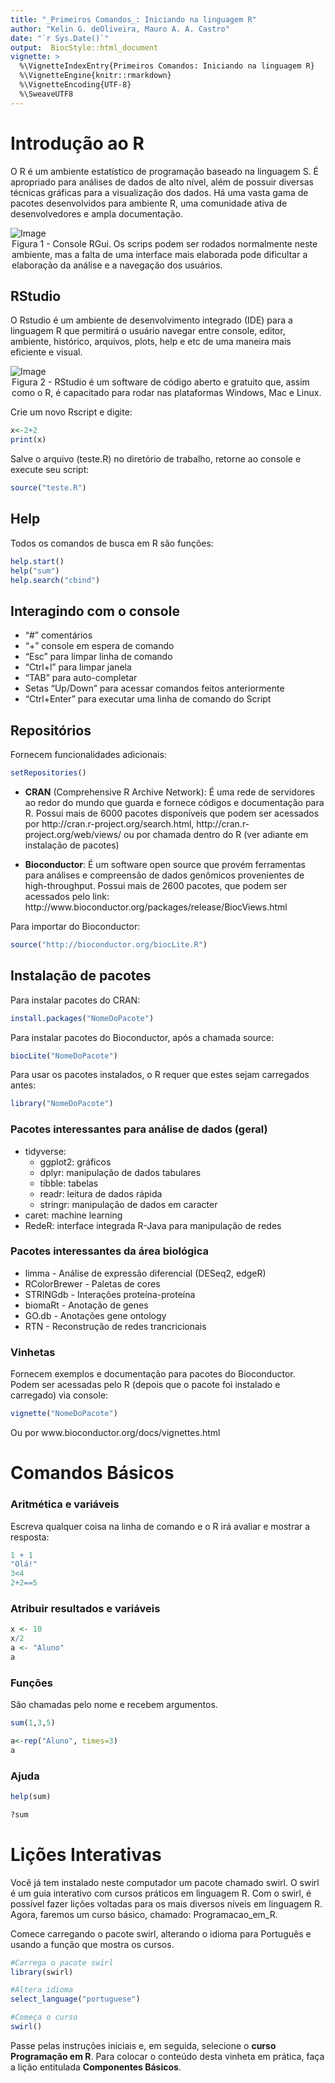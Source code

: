 ```yaml
---
title: "_Primeiros Comandos_: Iniciando na linguagem R"
author: "Kelin G. deOliveira, Mauro A. A. Castro"
date: "`r Sys.Date()`"
output:  BiocStyle::html_document
vignette: >
  %\VignetteIndexEntry{Primeiros Comandos: Iniciando na linguagem R}
  %\VignetteEngine{knitr::rmarkdown}
  %\VignetteEncoding{UTF-8}
  %\SweaveUTF8
---
```


# Introdução ao R

O R é um ambiente estatístico de programação baseado na linguagem S. É apropriado para análises de dados de alto nível, além de possuir diversas técnicas gráficas para a visualização dos dados. Há uma vasta gama de pacotes desenvolvidos para ambiente R, uma comunidade ativa de desenvolvedores e ampla documentação.

![Image](figs/Rconsole.png)
<legend>Figura 1 - Console RGui. Os scrips podem ser rodados normalmente neste ambiente, mas a falta de uma interface mais elaborada pode dificultar a elaboração da análise e a navegação dos usuários.</legend>

## RStudio
O Rstudio é um ambiente de desenvolvimento integrado (IDE) para a linguagem R que permitirá o usuário navegar entre console, editor, ambiente, histórico, arquivos, plots, help e etc de uma maneira mais eficiente e visual.

![Image](figs/Rstudio.png)
<legend>Figura 2 - RStudio é um software de código aberto e gratuito que, assim como o R, é capacitado para rodar nas plataformas Windows, Mac e Linux.</legend>  

Crie um novo Rscript e digite:
```r
x<-2+2
print(x)
```
Salve o arquivo (teste.R) no diretório de trabalho, retorne ao console e execute seu script:
```r
source("teste.R")
```

## Help
Todos os comandos de busca em R são funções:

```r
help.start()
help("sum")
help.search("cbind")
```
## Interagindo com o console
* "#" comentários  
* "+" console em espera de comando  
* "Esc" para limpar linha de comando  
* "Ctrl+l" para limpar janela  
* "TAB" para auto-completar  
* Setas "Up/Down" para acessar comandos feitos anteriormente  
* "Ctrl+Enter" para executar uma linha de comando do Script

## Repositórios
Fornecem funcionalidades adicionais:
```r
setRepositories()
```
* **CRAN** (Comprehensive R Archive Network): É uma rede de servidores ao redor do mundo que guarda e fornece códigos e documentação para R. Possui mais de 6000 pacotes disponíveis que podem ser acessados por http://cran.r-project.org/search.html, http://cran.r-project.org/web/views/ ou por chamada dentro do R (ver adiante em instalação de pacotes)  

* **Bioconductor**: É um software open source que provém ferramentas para análises e compreensão de dados genômicos provenientes de high-throughput. Possui mais de 2600 pacotes, que podem ser acessados pelo link: http://www.bioconductor.org/packages/release/BiocViews.html  

Para importar do Bioconductor:
```r
source("http://bioconductor.org/biocLite.R")
```

## Instalação de pacotes
Para instalar pacotes do CRAN:
```r
install.packages("NomeDoPacote")
```
Para instalar pacotes do Bioconductor, após a chamada source:
```r
biocLite("NomeDoPacote")
```
Para usar os pacotes instalados, o R requer que estes sejam carregados antes:
```r
library("NomeDoPacote")
```
### Pacotes interessantes para análise de dados (geral)
* tidyverse:
  + ggplot2: gráficos
  + dplyr: manipulação de dados tabulares
  + tibble: tabelas
  + readr: leitura de dados rápida
  + stringr: manipulação de dados em caracter
* caret: machine learning
* RedeR: interface integrada R-Java para manipulação de redes

### Pacotes interessantes da área biológica
* limma - Análise de expressão diferencial (DESeq2, edgeR)
* RColorBrewer - Paletas de cores
* STRINGdb - Interações proteína-proteína
* biomaRt - Anotação de genes
* GO.db - Anotações gene ontology
* RTN - Reconstrução de redes trancricionais

### Vinhetas
Fornecem exemplos e documentação para pacotes do Bioconductor.
Podem ser acessadas pelo R (depois que o pacote foi instalado e carregado) via console:
```r
vignette("NomeDoPacote")
```
Ou por www.bioconductor.org/docs/vignettes.html


# Comandos Básicos

### Aritmética e variáveis
Escreva qualquer coisa na linha de comando e o R irá avaliar e mostrar a resposta:

```r
1 + 1
"Olá!"
3<4
2+2==5
```
### Atribuir resultados e variáveis

```r
x <- 10
x/2
a <- "Aluno"
a
```

### Funções
São chamadas pelo nome e recebem argumentos.

```r
sum(1,3,5)

a<-rep("Aluno", times=3)
a
```
### Ajuda

```r
help(sum)

?sum
```

# Lições Interativas
Você já tem instalado neste computador um pacote chamado swirl. O swirl é um guia interativo com cursos práticos em linguagem R. Com o swirl, é possível fazer lições voltadas para os mais diversos níveis em linguagem R. Agora, faremos um curso básico, chamado: Programacao_em_R.

Comece carregando o pacote swirl, alterando o idioma para Português e usando a função que mostra os cursos.
```r
#Carrega o pacote swirl
library(swirl)

#Altera idioma
select_language("portuguese")

#Começa o curso
swirl()
```
Passe pelas instruções iniciais e, em seguida, selecione o **curso Programação em R**. Para colocar o conteúdo desta vinheta em prática, faça a lição entitulada **Componentes Básicos**.
